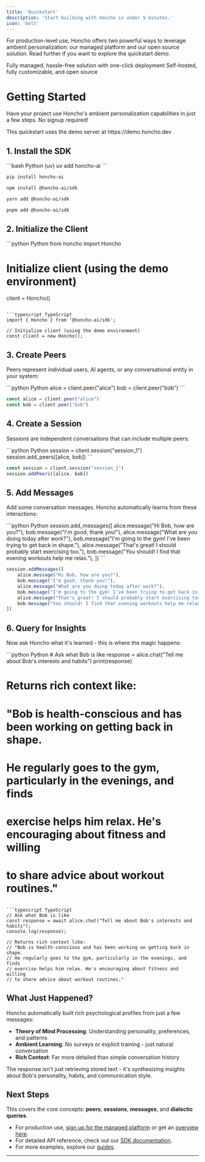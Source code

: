```yaml
---
title: 'Quickstart'
description: 'Start building with Honcho in under 5 minutes.'
icon: 'bolt'
---
```


For production-level use, Honcho offers two powerful ways to leverage ambient personalization: our managed platform and our open source solution. Read further if you want to explore the quickstart demo.

<CardGroup cols={2}>
  <Card title="Honcho Platform" icon="cloud" href="https://app.honcho.dev">
    Fully managed, hassle-free solution with one-click deployment
  </Card>
  <Card title="Honcho Open Source" icon="github" href="https://github.com/plastic-labs/honcho">
    Self-hosted, fully customizable, and open source
  </Card>
</CardGroup>

# Getting Started

Have your project use Honcho's ambient personalization capabilities in just a few steps. No signup required!

<Note>
This quickstart uses the demo server at https://demo.honcho.dev
</Note>

## 1. Install the SDK

<CodeGroup>
```bash Python (uv)
uv add honcho-ai
```

```bash Python (pip)
pip install honcho-ai
```

```bash TypeScript (npm)
npm install @honcho-ai/sdk
```

```bash TypeScript (yarn)
yarn add @honcho-ai/sdk
```

```bash TypeScript (pnpm)
pnpm add @honcho-ai/sdk
```
</CodeGroup>

## 2. Initialize the Client

<CodeGroup>
```python Python
from honcho import Honcho

# Initialize client (using the demo environment)
client = Honcho()
```

```typescript TypeScript
import { Honcho } from '@honcho-ai/sdk';

// Initialize client (using the demo environment)
const client = new Honcho();
```
</CodeGroup>

## 3. Create Peers

Peers represent individual users, AI agents, or any conversational entity in your system:

<CodeGroup>
```python Python
alice = client.peer("alice")
bob = client.peer("bob")
```

```typescript TypeScript
const alice = client.peer("alice")
const bob = client.peer("bob")
```
</CodeGroup>

## 4. Create a Session

Sessions are independent conversations that can include multiple peers:

<CodeGroup>
```python Python
session = client.session("session_1")
session.add_peers([alice, bob])
```

```typescript TypeScript
const session = client.session("session_1")
session.addPeers([alice, bob])
```
</CodeGroup>

## 5. Add Messages

Add some conversation messages. Honcho automatically learns from these interactions:

<CodeGroup>
```python Python
session.add_messages([
    alice.message("Hi Bob, how are you?"),
    bob.message("I'm good, thank you!"),
    alice.message("What are you doing today after work?"),
    bob.message("I'm going to the gym! I've been trying to get back in shape."),
    alice.message("That's great! I should probably start exercising too."),
    bob.message("You should! I find that evening workouts help me relax."),
])
```

```typescript TypeScript
session.addMessages([
    alice.message("Hi Bob, how are you?"),
    bob.message("I'm good, thank you!"),
    alice.message("What are you doing today after work?"),
    bob.message("I'm going to the gym! I've been trying to get back in shape."),
    alice.message("That's great! I should probably start exercising too."),
    bob.message("You should! I find that evening workouts help me relax."),
])
```
</CodeGroup>

## 6. Query for Insights

Now ask Honcho what it's learned - this is where the magic happens:

<CodeGroup>
```python Python
# Ask what Bob is like
response = alice.chat("Tell me about Bob's interests and habits")
print(response)

# Returns rich context like:
# "Bob is health-conscious and has been working on getting back in shape. 
# He regularly goes to the gym, particularly in the evenings, and finds 
# exercise helps him relax. He's encouraging about fitness and willing 
# to share advice about workout routines."
```

```typescript TypeScript
// Ask what Bob is like  
const response = await alice.chat("Tell me about Bob's interests and habits");
console.log(response);

// Returns rich context like:
// "Bob is health-conscious and has been working on getting back in shape. 
// He regularly goes to the gym, particularly in the evenings, and finds 
// exercise helps him relax. He's encouraging about fitness and willing 
// to share advice about workout routines."
```
</CodeGroup>

## What Just Happened?

Honcho automatically built rich psychological profiles from just a few messages:

- **Theory of Mind Processing**: Understanding personality, preferences, and patterns
- **Ambient Learning**: No surveys or explicit training - just natural conversation
- **Rich Context**: Far more detailed than simple conversation history

The response isn't just retrieving stored text - it's synthesizing insights about Bob's personality, habits, and communication style.

## Next Steps

This covers the core concepts: **peers**, **sessions**, **messages**, and **dialectic queries**. 

- For production use, [sign up for the managed platform](https://app.honcho.dev) or get an [overview here](/v2/documentation/platform/overview).
- For detailed API reference, check out our [SDK documentation](/v2/documentation/platform/sdk).
- For more examples, explore our [guides](/v2/guides).

---

